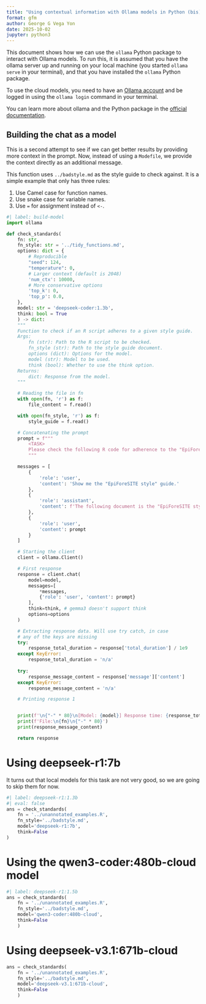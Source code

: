 ```yaml
---
title: "Using contextual information with Ollama models in Python (bis)"
format: gfm
author: George G Vega Yon
date: 2025-10-02
jupyter: python3
---
```


This document shows how we can use the `ollama` Python package to interact with Ollama models. To run this, it is assumed that you have the ollama server up and running on your local machine (you started `ollama serve` in your terminal), and that you have installed the `ollama` Python package. 

To use the cloud models, you need to have an [Ollama account](https://ollama.com/signup) and be logged in using the `ollama login` command in your terminal.

You can learn more about ollama and the Python package in the [official documentation](https://ollama.com/docs).

## Building the chat as a model

This is a second attempt to see if we can get better results by providing more context in the prompt. Now, instead of using a `Modefile`, we provide the context directly as an additional message.

This function uses `../badstyle.md` as the style guide to check against. It is a simple example that only has three rules:

1. Use Camel case for function names.
2. Use snake case for variable names.
3. Use `=` for assignment instead of `<-`.

```python
#| label: build-model
import ollama

def check_standards(
    fn: str,
    fn_style: str = '../tidy_functions.md',
    options: dict = {
        # Reproducible
        "seed": 124,
        "temperature": 0,
        # Larger context (default is 2048)
        'num_ctx': 10000,
        # More conservative options
        'top_k': 0,
        'top_p': 0.0,
    },
    model: str = 'deepseek-coder:1.3b',
    think: bool = True
    ) -> dict:
    """
    Function to check if an R script adheres to a given style guide.
    Args:
        fn (str): Path to the R script to be checked.
        fn_style (str): Path to the style guide document.
        options (dict): Options for the model.
        model (str): Model to be used.
        think (bool): Whether to use the think option.
    Returns:
        dict: Response from the model.
    """

    # Reading the file in fn
    with open(fn, 'r') as f:
        file_content = f.read()

    with open(fn_style, 'r') as f:
        style_guide = f.read()

    # Concatenating the prompt
    prompt = f"""
        <TASK>
        Please check the following R code for adherence to the "EpiForeSITE style". Ignore things that are not explicitly in the "EpiForeSITE style" (do not use standards or practices from your knowledge base, only from the EpiForeSITE style). For the response, you can list the functions in a table and the number of issues you found per function. After that table, you can explain the issues with more detail.\n</TASK>\n:<FILE>\n{file_content}\n</FILE>
        """

    messages = [
        {
            'role': 'user',
            'content': 'Show me the "EpiForeSITE style" guide.'
        },
        {
            'role': 'assistant',
            'content': f'The following document is the "EpiForeSITE style" guide. This provides general recommendations for writing functions using the R programming language:\n{style_guide}'
        },
        {
            'role': 'user',
            'content': prompt
        }
    ]

    # Starting the client
    client = ollama.Client()

    # First response
    response = client.chat(
        model=model,
        messages=[
            *messages,
            {'role': 'user', 'content': prompt}
        ],
        think=think, # gemma3 doesn't support think
        options=options
    )

    # Extracting response data. Will use try catch, in case
    # any of the keys are missing
    try:
        response_total_duration = response['total_duration'] / 1e9
    except KeyError:
        response_total_duration = 'n/a'
    
    try:
        response_message_content = response['message']['content']
    except KeyError:
        response_message_content = 'n/a'

    # Printing response 1


    print(f'\n{"-" * 80}\n[Model: {model}] Response time: {response_total_duration} seconds\n{"-" * 80}')
    print(f'File:\n{fn}\n{"-" * 80}')
    print(response_message_content)

    return response
```

# Using deepseek-r1:7b

It turns out that local models for this task are not very good, so we are going to skip them for now.

```python
#| label: deepseek-r1:1.3b
#| eval: false
ans = check_standards(
    fn = '../unannotated_examples.R',
    fn_style='../badstyle.md',
    model='deepseek-r1:7b',
    think=False
)
```

# Using the qwen3-coder:480b-cloud model

```python
#| label: deepseek-r1:1.5b
ans = check_standards(
    fn = '../unannotated_examples.R',
    fn_style='../badstyle.md',
    model='qwen3-coder:480b-cloud',
    think=False
    )
```


# Using deepseek-v3.1:671b-cloud
```python
ans = check_standards(
    fn = '../unannotated_examples.R',
    fn_style='../badstyle.md',
    model='deepseek-v3.1:671b-cloud',
    think=False
    )
```